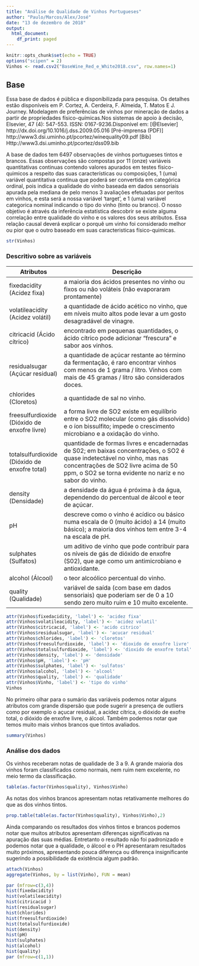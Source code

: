 ```yaml
---
title: "Análise de Qualidade de Vinhos Portugueses"
author: "Paulo/Marcos/Alex/José"
date: "13 de dezembro de 2018"
output:
  html_document:
    df_print: paged
---
```


```r
knitr::opts_chunk$set(echo = TRUE)
options("scipen" = 2)
Vinhos <- read.csv2("BaseWine_Red_e_White2018.csv", row.names=1)

```

## Base

Essa base de dados é pública e disponíbilizada para pesquisa. Os detalhes estão disponíveis em   P. Cortez, A. Cerdeira, F. Almeida, T. Matos E J. Journey. 
  Modelagem de preferências de vinhos por mineração de dados a partir de propriedades físico-químicas.Nos sistemas de apoio à decisão, Elsevier, 47 (4): 547-553. ISSN: 0167-9236.Disponível em: 
  [@Elsevier] http://dx.doi.org/10.1016/j.dss.2009.05.016
  [Pré-imprensa (PDF)] http://www3.dsi.uminho.pt/pcortez/winequality09.pdf
  [Bib] Http://www3.dsi.uminho.pt/pcortez/dss09.bib


A base de dados tem 6497 observações de vinhos portugueses tintos e brancos. Essas observações são compostas por 11 (onze) variáveis quantitativas continuas contendo valores apurados em testes físico-quimicos a respeito das suas características ou composições, 1 (uma) variável quantitativa continua que poderá ser convertida em categórica ordinal, pois indica a qualidade do vinho baseada em dados sensoriais apurada pela mediana de pelo menos 3 avaliações efetuadas por peritos em vinhos, e esta será a nossa variável 'target', e 1 (uma) variável categorica nominal indicando o tipo do vinho (tinto ou branco). O nosso objetivo é através da inferência estatística descobrir se existe alguma correlação entre qualidade do vinho e os valores dos seus atributos. Essa relação causal deverá explicar o porquê um vinho foi considerado melhor ou pior que o outro baseado em suas caracteristicas físico-quimicas.

```r
str(Vinhos)

```
### Descritivo sobre as variáveis


| Atributos | Descrição  |
|-----|------------|
| fixedacidity (Acidez fixa) | a maioria dos ácidos presentes no vinho ou fixos ou não voláteis (não evaporaram prontamente) | 
| volatileacidity (Acidez volátil) |a quantidade de ácido acético no vinho, que em níveis muito altos pode levar a um gosto desagradável de vinagre. |
| citricacid (Ácido cítrico) | encontrado em pequenas quantidades, o ácido cítrico pode adicionar "frescura" e sabor aos vinhos. |
| residualsugar (Açúcar residual) | a quantidade de açúcar restante ao término da fermentação, é raro encontrar vinhos com menos de 1 grama / litro. Vinhos com mais de 45 gramas / litro são considerados doces. |
| chlorides (Cloretos) | a quantidade de sal no vinho. |
| freesulfurdioxide (Dióxido de enxofre livre) | a forma livre de SO2 existe em equilíbrio entre o SO2 molecular (como gás dissolvido) e o íon bissulfito; impede o crescimento microbiano e a oxidação do vinho. |
| totalsulfurdioxide (Dióxido de enxofre total) | quantidade de formas livres e encadernadas de S02; em baixas concentrações, o SO2 é quase indetectável no vinho, mas nas concentrações de SO2 livre acima de 50 ppm, o SO2 se torna evidente no nariz e no sabor do vinho. |
| density (Densidade) | a densidade da água é próxima à da água, dependendo do percentual de álcool e teor de açúcar.|
| pH | descreve como o vinho é acídico ou básico numa escala de 0 (muito ácido) a 14 (muito básico); a maioria dos vinhos tem entre 3-4 na escala de pH. |
| sulphates (Sulfatos) | um aditivo de vinho que pode contribuir para os níveis de gás de dióxido de enxofre (S02), que age como um antimicrobiano e antioxidante. |
| alcohol (Álcool) | o teor alcoólico percentual do vinho. |
| quality (Qualidade) | variável de saída (com base em dados sensoriais) que poderiam ser de 0 a 10 sendo zero muito ruim e 10 muito excelente. |


```r

attr(Vinhos$fixedacidity, 'label') <- 'acidez fixa'
attr(Vinhos$volatileacidity, 'label') <- 'acidez volatil'
attr(Vinhos$citricacid, 'label') <- 'acido citrico'
attr(Vinhos$residualsugar, 'label') <- 'acucar residual'
attr(Vinhos$chlorides, 'label') <- 'cloretos'
attr(Vinhos$freesulfurdioxide, 'label') <- 'dioxido de enxofre livre'
attr(Vinhos$totalsulfurdioxide, 'label') <- 'dioxido de enxofre total'
attr(Vinhos$density, 'label') <- 'densidade'
attr(Vinhos$pH, 'label') <- 'pH'
attr(Vinhos$sulphates, 'label') <- 'sulfatos'
attr(Vinhos$alcohol, 'label') <- 'alcool'
attr(Vinhos$quality, 'label') <- 'qualidade'
attr(Vinhos$Vinho, 'label') <- 'tipo do vinho'
Vinhos
```
No primeiro olhar para o sumário das variáveis podemos notar alguns atributos com grande dispersão que pode sugerir a presença de outliers como por exemplo o açucar residual, a acidez cítrica, o dióxido de exofre total, o dióxido de enxofre livre, o álcool. Também podemos notar que temos muito mais vinhos brancos que tintos avaliados.
```r
summary(Vinhos)
```


### Análise dos dados

Os vinhos receberam notas de qualidade de 3 a 9. A grande maioria dos vinhos foram classificados como normais, nem ruim nem excelente, no meio termo da classificação.
```r
table(as.factor(Vinhos$quality), Vinhos$Vinho)
```
As notas dos vinhos brancos apresentam notas retativamente melhores do que as dos vinhos tintos.
```r
prop.table(table(as.factor(Vinhos$quality), Vinhos$Vinho),2)
```
Ainda comparando os resultados dos vinhos tintos e brancos podemos notar que muitos atributos apresentam diferenças significativas na apuração das suas médias. Entretanto o resultado não foi padronizado e podemos notar que a qualidade, o álcool e o PH apresentaram resultados muito próximos, apresentando pouca diferença ou diferença insignificante sugerindo a possibilidade da existência algum padrão.   
```r
attach(Vinhos)
aggregate(Vinhos, by = list(Vinho), FUN = mean)
```


```r
par (mfrow=c(3,4))
hist(fixedacidity)
hist(volatileacidity)
hist(citricacid )
hist(residualsugar)
hist(chlorides)
hist(freesulfurdioxide)
hist(totalsulfurdioxide)
hist(density)
hist(pH)
hist(sulphates)
hist(alcohol)
hist(quality)
par (mfrow=c(1,1))
```




